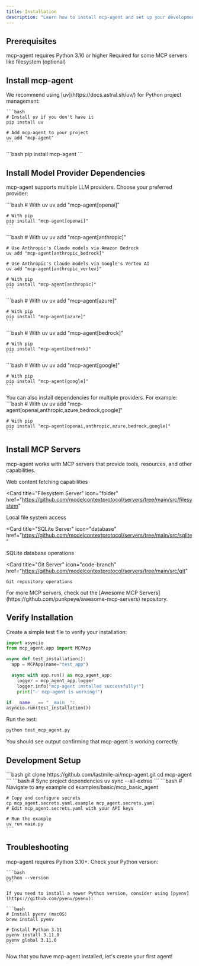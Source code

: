 ```yaml
---
title: Installation
description: "Learn how to install mcp-agent and set up your development environment."
---
```


## Prerequisites

<CardGroup cols={2}>
  <Card title="Python 3.10+" icon="python">
    mcp-agent requires Python 3.10 or higher
  </Card>
  <Card title="Node.js" icon="node-js">
    Required for some MCP servers like filesystem (optional)
  </Card>
</CardGroup>

## Install mcp-agent

<Tabs>
  <Tab title="uv (Recommended)">
    We recommend using [uv](https://docs.astral.sh/uv/) for Python project management:

    ```bash
    # Install uv if you don't have it
    pip install uv

    # Add mcp-agent to your project
    uv add "mcp-agent"
    ```

  </Tab>
  <Tab title="pip">
    ```bash
    pip install mcp-agent
    ```
  </Tab>
</Tabs>

## Install Model Provider Dependencies

mcp-agent supports multiple LLM providers. Choose your preferred provider:

<AccordionGroup>
  <Accordion title="OpenAI">
    ```bash
    # With uv
    uv add "mcp-agent[openai]"

    # With pip
    pip install "mcp-agent[openai]"
    ```

  </Accordion>

  <Accordion title="Anthropic">
    ```bash
    # With uv
    uv add "mcp-agent[anthropic]"

    # Use Anthropic's Claude models via Amazon Bedrock
    uv add "mcp-agent[anthropic_bedrock]"

    # Use Anthropic's Claude models via Google's Vertex AI
    uv add "mcp-agent[anthropic_vertex]"

    # With pip
    pip install "mcp-agent[anthropic]"
    ```

  </Accordion>

  <Accordion title="Azure OpenAI">
    ```bash
    # With uv
    uv add "mcp-agent[azure]"

    # With pip
    pip install "mcp-agent[azure]"
    ```

  </Accordion>

  <Accordion title="AWS Bedrock">
    ```bash
    # With uv
    uv add "mcp-agent[bedrock]"

    # With pip
    pip install "mcp-agent[bedrock]"
    ```

  </Accordion>

  <Accordion title="Google Gemini">
    ```bash
    # With uv
    uv add "mcp-agent[google]"

    # With pip
    pip install "mcp-agent[google]"
    ```

  </Accordion>

  <Accordion title="All Providers">
    You can also install dependencies for multiple providers. For example:
    ```bash
    # With uv
    uv add "mcp-agent[openai,anthropic,azure,bedrock,google]"

    # With pip
    pip install "mcp-agent[openai,anthropic,azure,bedrock,google]"
    ```

  </Accordion>
</AccordionGroup>

## Install MCP Servers

mcp-agent works with MCP servers that provide tools, resources, and other capabilities.

<CardGroup cols={2}>
  <Card
    title="Fetch Server"
    icon="globe"
    href="https://github.com/modelcontextprotocol/servers/tree/main/src/fetch"
  >
    Web content fetching capabilities
  </Card>

<Card
  title="Filesystem Server"
  icon="folder"
  href="https://github.com/modelcontextprotocol/servers/tree/main/src/filesystem"
>
  Local file system access
</Card>

<Card
  title="SQLite Server"
  icon="database"
  href="https://github.com/modelcontextprotocol/servers/tree/main/src/sqlite"
>
  SQLite database operations
</Card>

  <Card
    title="Git Server"
    icon="code-branch"
    href="https://github.com/modelcontextprotocol/servers/tree/main/src/git"
  >
    Git repository operations
  </Card>
</CardGroup>

<Info>
  For more MCP servers, check out the [Awesome MCP
  Servers](https://github.com/punkpeye/awesome-mcp-servers) repository.
</Info>

## Verify Installation

Create a simple test file to verify your installation:

<CodeGroup>

```python test_mcp_agent.py
import asyncio
from mcp_agent.app import MCPApp

async def test_installation():
  app = MCPApp(name="test_app")

  async with app.run() as mcp_agent_app:
    logger = mcp_agent_app.logger
    logger.info("mcp-agent installed successfully!")
    print("✅ mcp-agent is working!")

if __name__ == "__main__":
asyncio.run(test_installation())

```

</CodeGroup>

Run the test:

```bash
python test_mcp_agent.py
```

<Check>
  You should see output confirming that mcp-agent is working correctly.
</Check>

## Development Setup

<Steps>
  <Step title="Clone the Repository">
    ```bash
    git clone https://github.com/lastmile-ai/mcp-agent.git
    cd mcp-agent
    ```
  </Step>
  
  <Step title="Install Dependencies">
    ```bash
    # Sync project dependencies
    uv sync --all-extras
    ```

  </Step>
  
  <Step title="Run Examples">
    ```bash
    # Navigate to any example
    cd examples/basic/mcp_basic_agent

    # Copy and configure secrets
    cp mcp_agent.secrets.yaml.example mcp_agent.secrets.yaml
    # Edit mcp_agent.secrets.yaml with your API keys

    # Run the example
    uv run main.py
    ```

  </Step>
</Steps>

## Troubleshooting

<AccordionGroup>
  <Accordion title="Python Version Issues">
    mcp-agent requires Python 3.10+. Check your Python version:

    ```bash
    python --version
    ```

    If you need to install a newer Python version, consider using [pyenv](https://github.com/pyenv/pyenv):

    ```bash
    # Install pyenv (macOS)
    brew install pyenv

    # Install Python 3.11
    pyenv install 3.11.0
    pyenv global 3.11.0
    ```

  </Accordion>
</AccordionGroup>

<Card title="Next Steps" icon="arrow-right" href="/quickstart">
  Now that you have mcp-agent installed, let's create your first agent!
</Card>
